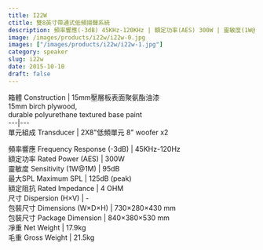 ```yaml
---
title: I22W
ctitle: 雙8英寸帶通式低頻揚聲系統
description: 頻率響應(-3dB) 45KHz-120KHz | 額定功率(AES) 300W | 靈敏度(1W@1M) 95dB | 最大SPL 125dB (peak)
image: /images/products/i22w/i22w-0.jpg
images: ["/images/products/i22w/i22w-1.jpg"]
category: speaker
slug: i22w
date: 2015-10-10
draft: false
---
```


箱體 Construction  |  15mm壓層板表面聚氨酯油漆  
15mm birch plywood,  
durable polyurethane textured base paint  
---|---  
單元組成 Transducer  |  2X8"低頻單元 8" woofer x2  
  
頻率響應 Frequency Response (-3dB)  |  45KHz-120Hz   
額定功率 Rated Power (AES)  |  300W   
靈敏度 Sensitivity (1W@1M)  |  95dB   
最大SPL Maximum SPL  |  125dB (peak)   
額定阻抗 Rated Impedance  |  4 OHM   
尺寸 Dispersion (H×V)  |  \-   
包裝尺寸 Dimensions (W×D×H)  |  730×280×430 mm   
包裝尺寸 Package Dimension  |  840×380×530 mm   
凈重 Net Weight  |  17.9kg   
毛重 Gross Weight  |  21.5kg 


